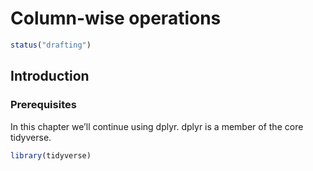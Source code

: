 # Column-wise operations {#column-wise}

```r
status("drafting")
```

## Introduction

<!--# TO DO: Write introduction. -->

### Prerequisites

In this chapter we'll continue using dplyr.
dplyr is a member of the core tidyverse.

```r
library(tidyverse)
```

<!--# TO DO: Write chapter around across, etc. -->

